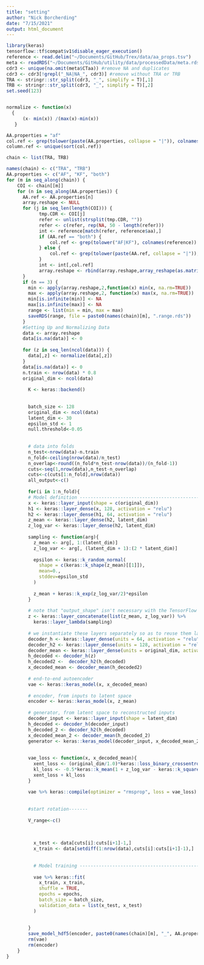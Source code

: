 ```yaml
---
title: "setting"
author: "Nick Borcherding"
date: "7/15/2021"
output: html_document
---
```


```r
library(keras)
tensorflow::tf$compat$v1$disable_eager_execution()
reference <- read.delim("~/Documents/GitHub/Trex/data/aa_props.tsv")
meta <- readRDS("~/Documents/GitHub/utility/data/processedData/meta.rds")
cdr3 <- unique(na.omit(meta$CTaa)) #remove NA and duplicates
cdr3 <- cdr3[!grepl("_NA|NA_", cdr3)] #remove without TRA or TRB
TRA <- stringr::str_split(cdr3, "_", simplify = T)[,1]
TRB <- stringr::str_split(cdr3, "_", simplify = T)[,2]
set.seed(123)


normalize <- function(x)
  {
      (x- min(x)) /(max(x)-min(x))
   }

AA.properties = "af"
col.ref <- grep(tolower(paste(AA.properties, collapse = "|")), colnames(reference))
column.ref <- unique(sort(col.ref))

chain <- list(TRA, TRB) 

names(chain) <- c("TRA", "TRB")
AA.properties <- c("AF", "KF", "both")
for (m in seq_along(chain)) {
    COI <- chain[[m]]
    for (n in seq_along(AA.properties)) {
      AA.ref <- AA.properties[n]
      array.reshape <- NULL
      for (j in seq_len(length(COI))) {
            tmp.CDR <- COI[j]
            refer <- unlist(strsplit(tmp.CDR, ""))
            refer <- c(refer, rep(NA, 50 - length(refer)))
            int <- reference[match(refer, reference$aa),]
            if (AA.ref == "both") {
                col.ref <- grep(tolower("AF|KF"), colnames(reference))
            } else {
                col.ref <- grep(tolower(paste(AA.ref, collapse = "|")), colnames(reference))
            }
            int <- int[,col.ref]
            array.reshape <- rbind(array.reshape,array_reshape(as.matrix(int), length(col.ref)*50))
      } 
      if (n == 3) {
        min <- apply(array.reshape,2,function(x) min(x, na.rm=TRUE))
        max <- apply(array.reshape,2, function(x) max(x, na.rm=TRUE))
        min[is.infinite(min)] <- NA
        max[is.infinite(max)] <- NA
        range <- list(min = min, max = max)
        saveRDS(range, file = paste0(names(chain)[m], ".range.rds"))
      }
      #Setting Up and Normalizing Data
      data <- array.reshape
      data[is.na(data)] <- 0
      
      for (z in seq_len(ncol(data))) {
        data[,z] <- normalize(data[,z])
      }
      data[is.na(data)] <- 0
      n.train <- nrow(data) * 0.8
      original_dim <- ncol(data)
      
        K <- keras::backend()
      
        
        batch_size <- 128
        original_dim <- ncol(data)
        latent_dim <- 30
        epsilon_std <- 1
        null.threshold<-0.05
      
      
        # data into folds
        n_test<-nrow(data)-n.train
        n_fold<-ceiling(nrow(data)/n_test)
        n_overlap<-round((n_fold*n_test-nrow(data))/(n_fold-1))
        cuts<-seq(1,nrow(data),n_test-n_overlap)
        cuts<-c(cuts[1:n_fold],nrow(data))
        all_output<-c()
      
        for(i in 1:n_fold){
        # Model definition --------------------------------------------------------
        x <- keras::layer_input(shape = c(original_dim))
        h1 <- keras::layer_dense(x, 128, activation = "relu")
        h2 <- keras::layer_dense(h1, 64, activation = "relu")
        z_mean <- keras::layer_dense(h2, latent_dim)
        z_log_var <- keras::layer_dense(h2, latent_dim)
      
        sampling <- function(arg){
          z_mean <- arg[, 1:(latent_dim)]
          z_log_var <- arg[, (latent_dim + 1):(2 * latent_dim)]
      
          epsilon <- keras::k_random_normal(
            shape = c(keras::k_shape(z_mean)[[1]]),
            mean=0.,
            stddev=epsilon_std
          )
      
          z_mean + keras::k_exp(z_log_var/2)*epsilon
        }
      
        # note that "output_shape" isn't necessary with the TensorFlow backend
        z <- keras::layer_concatenate(list(z_mean, z_log_var)) %>%
          keras::layer_lambda(sampling)
      
        # we instantiate these layers separately so as to reuse them later
        decoder_h <- keras::layer_dense(units = 64, activation = "relu")
        decoder_h2 <- keras::layer_dense(units = 128, activation = "relu")
        decoder_mean <- keras::layer_dense(units = original_dim, activation = "sigmoid")
        h_decoded <- decoder_h(z)
        h_decoded2 <-  decoder_h2(h_decoded)
        x_decoded_mean <- decoder_mean(h_decoded2)
      
        # end-to-end autoencoder
        vae <- keras::keras_model(x, x_decoded_mean)
      
        # encoder, from inputs to latent space
        encoder <- keras::keras_model(x, z_mean)
      
        # generator, from latent space to reconstructed inputs
        decoder_input <- keras::layer_input(shape = latent_dim)
        h_decoded <- decoder_h(decoder_input)
        h_decoded_2 <- decoder_h2(h_decoded)
        x_decoded_mean_2 <- decoder_mean(h_decoded_2)
        generator <- keras::keras_model(decoder_input, x_decoded_mean_2)
      
      
        vae_loss <- function(x, x_decoded_mean){
          xent_loss <- (original_dim/1.0)*keras::loss_binary_crossentropy(x, x_decoded_mean)
          kl_loss <- -0.5*keras::k_mean(1 + z_log_var - keras::k_square(z_mean) - keras::k_exp(z_log_var), axis = -1L)
          xent_loss + kl_loss
        }
      
        vae %>% keras::compile(optimizer = "rmsprop", loss = vae_loss)
      
      
        #start rotation-------
      
        V_range<-c()
      
      
      
          x_test <- data[cuts[i]:cuts[i+1]-1,]
          x_train <- data[setdiff(1:nrow(data),cuts[i]:cuts[i+1]-1),]
      
      
          # Model training ----------------------------------------------------------
      
          vae %>% keras::fit(
            x_train, x_train,
            shuffle = TRUE,
            epochs = epochs,
            batch_size = batch_size,
            validation_data = list(x_test, x_test)
          )
      
        
        }
        save_model_hdf5(encoder, paste0(names(chain)[m], "_", AA.properties[n], "_Encoder.h5"))
        rm(vae)
        rm(encoder)
    }
}


```

